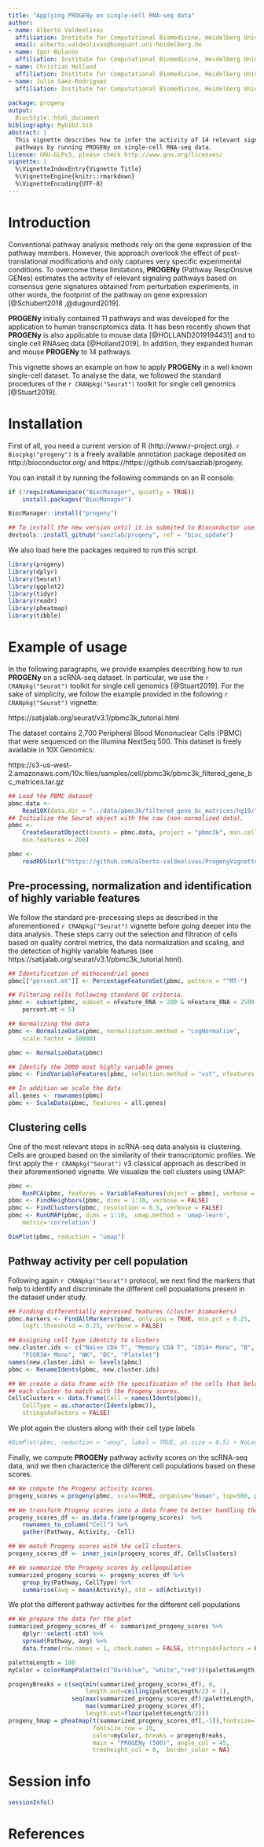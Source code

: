 ```yaml
---
title: "Applying PROGENy on single-cell RNA-seq data"
author:
- name: Alberto Valdeolivas
  affiliation: Institute for Computational Biomedicine, Heidelberg University
  email: alberto.valdeolivas@bioquant.uni-heidelberg.de
- name: Igor Bulanov
  affiliation: Institute for Computational Biomedicine, Heidelberg University
- name: Christian Holland 
  affiliation: Institute for Computational Biomedicine, Heidelberg University
- name: Julio Saez-Rodriguez 
  affiliation: Institute for Computational Biomedicine, Heidelberg University 
   
package: progeny
output:
  BiocStyle::html_document
bibliography: Mybib2.bib
abstract: |
  This vignette describes how to infer the activity of 14 relevant signaling 
  pathways by running PROGENy on single-cell RNA-seq data. 
license: GNU-GLPv3, please check http://www.gnu.org/licenses/
vignette: |
  %\VignetteIndexEntry{Vignette Title}
  %\VignetteEngine{knitr::rmarkdown}
  %\VignetteEncoding{UTF-8}
---
```


# Introduction

Conventional pathway analysis methods rely on the gene expression of the pathway 
members. However, this approach overlook the effect of post-translational 
modifications and only captures very specific experimental conditions. 
To overcome these limitations, **PROGENy** (Pathway RespOnsive GENes) estimates 
the activity of relevant signaling pathways based on consensus gene signatures 
obtained from perturbation experiments, in other words, the footprint of the 
pathway on gene expression [@Schubert2018 ,@dugourd2019].

**PROGENy** initially contained 11 pathways and was developed for the 
application to human transcriptomics data. It has been recently shown that
**PROGENy** is also applicable to mouse data [@HOLLAND2019194431] and to single 
cell RNAseq data [@Holland2019]. In addition, they expanded human and mouse 
**PROGENy** to 14 pathways.

This vignette shows an example on how to apply **PROGENy** in a well known 
single-cell dataset. To analyse the data, we followed the standard procedures of
the `r CRANpkg("Seurat")` toolkit for single cell genomics [@Stuart2019]. 

# Installation

First of all, you need a current version of R (http://www.r-project.org). 
`r Biocpkg("progeny")` is a freely available annotation package deposited on 
http://bioconductor.org/ and https://https://github.com/saezlab/progeny.  

You can install it by running the following commands on an R console:

```r
if (!requireNamespace("BiocManager", quietly = TRUE))
    install.packages("BiocManager")

BiocManager::install("progeny")

## To install the new version until it is submited to Bioconductor use:
devtools::install_github("saezlab/progeny", ref = "bioc_update")
```

We also load here the packages required to run this script. 

```r
library(progeny)
library(dplyr)
library(Seurat)
library(ggplot2)
library(tidyr)
library(readr)
library(pheatmap)
library(tibble)
```

# Example of usage

In the following paragraphs, we provide examples describing how to run 
**PROGENy** on a scRNA-seq dataset. In particular, we use the 
`r CRANpkg("Seurat")` toolkit for single cell genomics [@Stuart2019]. For the 
sake of simplicity, we follow the example provided in the following 
`r CRANpkg("Seurat")` vignette:  

https://satijalab.org/seurat/v3.1/pbmc3k_tutorial.html 

The dataset contains 2,700 Peripheral Blood Mononuclear Cells (PBMC) that were 
sequenced on the Illumina NextSeq 500. This dataset is freely available in 
10X Genomics: 

https://s3-us-west-2.amazonaws.com/10x.files/samples/cell/pbmc3k/pbmc3k_filtered_gene_bc_matrices.tar.gz

```r
## Load the PBMC dataset
pbmc.data <- 
    Read10X(data.dir = "../data/pbmc3k/filtered_gene_bc_matrices/hg19/")
## Initialize the Seurat object with the raw (non-normalized data).
pbmc <- 
    CreateSeuratObject(counts = pbmc.data, project = "pbmc3k", min.cells = 3, 
    min.features = 200)
```

```r
pbmc <- 
    readRDS(url("https://github.com/alberto-valdeolivas/ProgenyVignette/raw/master/SeuratObject.rds"))
```

## Pre-processing, normalization and identification of highly variable features

We follow the standard pre-processing steps as described in the aforementioned 
`r CRANpkg("Seurat")` vignette before going deeper into the data analysis. 
These steps carry out the selection and filtration of cells based on quality
control metrics, the data normalization and scaling, and the detection of highly
variable features (see https://satijalab.org/seurat/v3.1/pbmc3k_tutorial.html). 

```r
## Identification of mithocondrial genes
pbmc[["percent.mt"]] <- PercentageFeatureSet(pbmc, pattern = "^MT-")

## Filtering cells following standard QC criteria.
pbmc <- subset(pbmc, subset = nFeature_RNA > 200 & nFeature_RNA < 2500 & 
    percent.mt < 5)

## Normalizing the data
pbmc <- NormalizeData(pbmc, normalization.method = "LogNormalize", 
    scale.factor = 10000)

pbmc <- NormalizeData(pbmc)

## Identify the 2000 most highly variable genes
pbmc <- FindVariableFeatures(pbmc, selection.method = "vst", nfeatures = 2000)

## In addition we scale the data
all.genes <- rownames(pbmc)
pbmc <- ScaleData(pbmc, features = all.genes)
```

## Clustering cells

One of the most relevant steps in scRNA-seq data analysis is clustering. Cells
are grouped based on the similarity of their transcriptomic profiles. We first 
apply the `r CRANpkg("Seurat")` v3 classical approach as described in their 
aforementioned vignette. We visualize the cell clusters using UMAP: 

```r
pbmc <- 
    RunPCA(pbmc, features = VariableFeatures(object = pbmc), verbose = FALSE)
pbmc <- FindNeighbors(pbmc, dims = 1:10, verbose = FALSE)
pbmc <- FindClusters(pbmc, resolution = 0.5, verbose = FALSE)
pbmc <- RunUMAP(pbmc, dims = 1:10,  umap.method = 'umap-learn',  
    metric='correlation')
```

```r
DimPlot(pbmc, reduction = "umap")
```

## Pathway activity per cell population

Following again `r CRANpkg("Seurat")` protocol, we next find the markers 
that help to identify and discriminate the different cell popualations 
present in the dataset under study.

```r
## Finding differentially expressed features (cluster biomarkers)
pbmc.markers <- FindAllMarkers(pbmc, only.pos = TRUE, min.pct = 0.25, 
    logfc.threshold = 0.25, verbose = FALSE)

## Assigning cell type identity to clusters
new.cluster.ids <- c("Naive CD4 T", "Memory CD4 T", "CD14+ Mono", "B", "CD8 T", 
    "FCGR3A+ Mono", "NK", "DC", "Platelet")
names(new.cluster.ids) <- levels(pbmc)
pbmc <- RenameIdents(pbmc, new.cluster.ids)

## We create a data frame with the specification of the cells that belong to 
## each cluster to match with the Progeny scores.
CellsClusters <- data.frame(Cell = names(Idents(pbmc)), 
    CellType = as.character(Idents(pbmc)),
    stringsAsFactors = FALSE)
```

We plot again the clusters along with their cell type labels

```r
#DimPlot(pbmc, reduction = "umap", label = TRUE, pt.size = 0.5) + NoLegend()
```

Finally, we compute **PROGENy** pathway activity scores on the scRNA-seq data, 
and we then characterice the different cell populations based on these scores. 

```r
## We compute the Progeny activity scores. 
progeny_scores = progeny(pbmc, scale=TRUE, organism="Human", top=500, perm=1)

## We transform Progeny scores into a data frame to better handling the results
progeny_scores_df <- as.data.frame(progeny_scores)  %>%
    rownames_to_column("Cell") %>%
    gather(Pathway, Activity, -Cell)

## We match Progeny scores with the cell clusters.
progeny_scores_df <- inner_join(progeny_scores_df, CellsClusters)

## We summarize the Progeny scores by cellpopulation
summarized_progeny_scores <- progeny_scores_df %>% 
    group_by(Pathway, CellType) %>%
    summarise(avg = mean(Activity), std = sd(Activity))
```

We plot the different pathway activities for the different cell populations

```r
## We prepare the data for the plot
summarized_progeny_scores_df <- summarized_progeny_scores %>%
    dplyr::select(-std) %>%   
    spread(Pathway, avg) %>%
    data.frame(row.names = 1, check.names = FALSE, stringsAsFactors = FALSE) 
```

```r
paletteLength = 100
myColor = colorRampPalette(c("Darkblue", "white","red"))(paletteLength)

progenyBreaks = c(seq(min(summarized_progeny_scores_df), 0, 
                      length.out=ceiling(paletteLength/2) + 1),
                  seq(max(summarized_progeny_scores_df)/paletteLength, 
                      max(summarized_progeny_scores_df), 
                      length.out=floor(paletteLength/2)))
progeny_hmap = pheatmap(t(summarized_progeny_scores_df[,-1]),fontsize=14, 
                        fontsize_row = 10, 
                        color=myColor, breaks = progenyBreaks, 
                        main = "PROGENy (500)", angle_col = 45,
                        treeheight_col = 0,  border_color = NA)
```

# Session info {.unnumbered}

```r
sessionInfo()
```

# References
